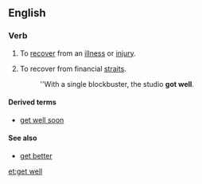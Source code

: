 ==English==

===Verb===
{{en-verb|head={{l|en|get}} {{l|en|well}}|gets|getting|got|{{qualifier|chiefly British}} '''{{l|en|got}}''', {{qualifier|North American or British archaic}} '''{{l|en|gotten}}'''}}

# {{context|idiomatic}} To [[recover]] from an [[illness]] or [[injury]].
# {{context|idiomatic|business}} To recover from financial [[straits]].
#: ''With a single blockbuster, the studio '''got well'''.

====Derived terms====
* [[get well soon]]

====See also====
* [[get better]]

[[et:get well]]